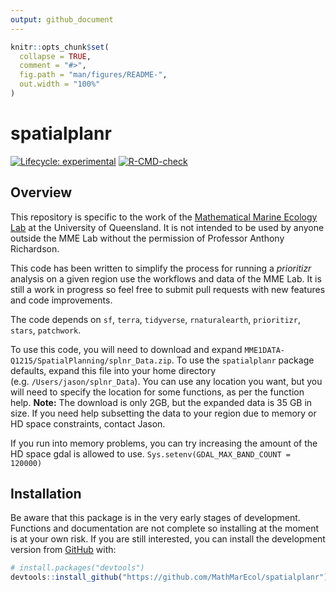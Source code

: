```yaml
---
output: github_document
---
```


<!-- README.md is generated from README.Rmd. Please edit that file -->

```r
knitr::opts_chunk$set(
  collapse = TRUE,
  comment = "#>",
  fig.path = "man/figures/README-",
  out.width = "100%"
)
```

# spatialplanr

<!-- badges: start -->
[![Lifecycle: experimental](https://img.shields.io/badge/lifecycle-experimental-orange.svg)](https://lifecycle.r-lib.org/articles/stages.html#experimental)
[![R-CMD-check](https://github.com/MathMarEcol/spatialplanr/actions/workflows/R-CMD-check.yaml/badge.svg)](https://github.com/MathMarEcol/spatialplanr/actions/workflows/R-CMD-check.yaml)
<!-- badges: end -->

## Overview
This repository is specific to the work of the [Mathematical Marine Ecology Lab](https://mathmarecol.github.io) at the University of Queensland. It is not intended to be used by anyone outside the MME Lab without the permission of Professor Anthony Richardson. 

This code has been written to simplify the process for running a _prioritizr_ analysis on a given region use the workflows and data of the MME Lab. It is still a work in progress so feel free to submit pull requests with new features and code improvements.

The code depends on `sf`, `terra`, `tidyverse`, `rnaturalearth`, `prioritizr`, `stars`, `patchwork`.    

To use this code, you will need to download and expand `MME1DATA-Q1215/SpatialPlanning/splnr_Data.zip`. To use the `spatialplanr` package defaults, expand this file into your home directory (e.g. `/Users/jason/splnr_Data`). You can use any location you want, but you will need to specify the location for some functions, as per the function help. **Note:** The download is only 2GB, but the expanded data is 35 GB in size. If you need help subsetting the data to your region due to memory or HD space constraints, contact Jason.

If you run into memory problems, you can try increasing the amount of the HD space gdal is allowed to use. 
`Sys.setenv(GDAL_MAX_BAND_COUNT = 120000)`

## Installation

Be aware that this package is in the very early stages of development. Functions and documentation are not complete so installing at the moment is at your own risk. If you are still interested, you can install the development version from [GitHub](https://github.com/) with:

``` r
# install.packages("devtools")
devtools::install_github("https://github.com/MathMarEcol/spatialplanr")
```
